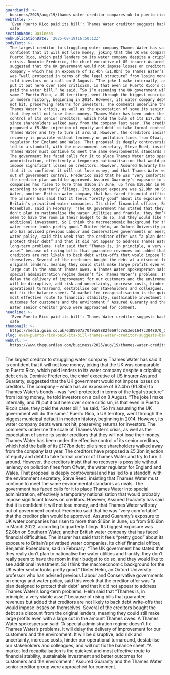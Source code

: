 ```yaml
---
guardianId: >-
  business/2025/aug/19/thames-water-creditor-compares-uk-to-puerto-rico-over-treatment-of-lenders
webTitle: >-
  ‘Even Puerto Rico paid its bill’: Thames Water creditor suggests backers are
  safe
sectionName: Business
webPublicationDate: '2025-08-19T16:50:12Z'
bodyText: >-
  The largest creditor to struggling water company Thames Water has said it is
  confident that it will not lose money, joking that the UK was comparable to
  Puerto Rico, which paid lenders to its water company despite a crippling debt
  crisis. Dominic Frederico, the chief executive of US insurer Assured Guaranty,
  suggested that the UK government would not impose losses on creditors. The
  company – which has an exposure of $2.4bn (£1.8bn) to Thames Water’s bonds –
  was “well protected in terms of the legal structure” from losing money, he
  told investors on a call on 8 August. “The joke I make internally, and I’ll
  put it out here over some criticism, is that even in Puerto Rico’s case, they
  paid the water bill,” he said. “So I’m assuming the UK government will do the
  same.” Puerto Rico, a US territory, went through the biggest municipal default
  in modern history, beginning in 2014. However, its water company debts were
  not hit, preserving returns for investors. The comments underline the scale of
  Thames Water’s crisis, as well as the expectation of some its senior creditors
  that they will not lose their money. Thames Water has been under the effective
  control of its senior creditors, which hold the bulk of its £17.7bn debt pile
  since shareholders walked away from the company last year. The creditors have
  proposed a £5.3bn injection of equity and debt to take formal control of
  Thames Water and try to turn it around. However, the creditors insist that no
  recovery is possible without leniency on pollution fines from Ofwat, the water
  regulator for England and Wales. That proposal is deeply controversial and has
  led to a standoff, with the environment secretary, Steve Reed, insisting that
  Thames Water must continue to meet the same environmental standards as rivals.
  The government has faced calls for it to place Thames Water into special
  administration, effectively a temporary nationalisation that would probably
  impose significant losses on creditors. However, Assured Guaranty has said
  that it is confident it will not lose money, and that Thames Water will stay
  out of government control. Frederico said that he was “very comfortable” that
  the creditor plan would be approved. Assured Guaranty’s exposure to UK water
  companies has risen to more than $16bn in June, up from $10.6bn in March 2022,
  according to quarterly filings. Its biggest exposure was $2.8bn on Southern
  Water, another British water company that has faced financial difficulties.
  The insurer has said that it feels “pretty good” about its exposure to
  Britain’s privatised water companies. Its chief financial officer, Benjamin
  Rosenblum, said in February: “The UK government has stated that they really
  don’t plan to nationalise the water utilities and frankly, they don’t really
  seem to have the room in their budget to do so, and they would like to see
  additional investment. So I think the macroeconomic background for the UK
  water sector looks pretty good.” Dieter Helm, an Oxford University professor
  who has advised previous Labour and Conservative governments on energy and
  water policy, said this week that the creditor offer was “a plan designed to
  protect their debt” and that it did not appear to address Thames Water’s
  long-term problems. Helm said that “Thames is, in principle, a very viable
  asset” because of rising bills that guarantee revenues but added that
  creditors are not likely to back debt write-offs that would impose losses on
  themselves. Several of the creditors bought the debt at a discount from the
  original lenders, meaning they could still make large profits even with a
  large cut in the amount Thames owes. A Thames Water spokesperson said: “A
  special administration regime doesn’t fix Thames Water’s problems. It will
  delay the delivery of improvement for our customers and the environment. It
  will be disruptive, add risk and uncertainty, increase costs, hinder our
  operational turnaround, destabilise our stakeholders and colleagues, and will
  not fix the balance sheet. “A market-led recapitalisation is the quickest and
  most effective route to financial stability, sustainable investment and better
  outcomes for customers and the environment.” Assured Guaranty and the Thames
  Water senior creditor group were approached for comment.
headline: >-
  ‘Even Puerto Rico paid its bill’: Thames Water creditor suggests backers are
  safe
thumbnail: >-
  https://media.guim.co.uk/6d85907a70f9a59882f069fc7e53e61647c30480/0_0_4583_3667/500.jpg
slug: even-puerto-rico-paid-its-bill-thames-water-creditor-suggests-backers-are-safe
webUrl: >-
  https://www.theguardian.com/business/2025/aug/19/thames-water-creditor-compares-uk-to-puerto-rico-over-treatment-of-lenders
---
```

The largest creditor to struggling water company Thames Water has said it is confident that it will not lose money, joking that the UK was comparable to Puerto Rico, which paid lenders to its water company despite a crippling debt crisis. Dominic Frederico, the chief executive of US insurer Assured Guaranty, suggested that the UK government would not impose losses on creditors. The company – which has an exposure of $2.4bn (£1.8bn) to Thames Water’s bonds – was “well protected in terms of the legal structure” from losing money, he told investors on a call on 8 August. “The joke I make internally, and I’ll put it out here over some criticism, is that even in Puerto Rico’s case, they paid the water bill,” he said. “So I’m assuming the UK government will do the same.” Puerto Rico, a US territory, went through the biggest municipal default in modern history, beginning in 2014. However, its water company debts were not hit, preserving returns for investors. The comments underline the scale of Thames Water’s crisis, as well as the expectation of some its senior creditors that they will not lose their money. Thames Water has been under the effective control of its senior creditors, which hold the bulk of its £17.7bn debt pile since shareholders walked away from the company last year. The creditors have proposed a £5.3bn injection of equity and debt to take formal control of Thames Water and try to turn it around. However, the creditors insist that no recovery is possible without leniency on pollution fines from Ofwat, the water regulator for England and Wales. That proposal is deeply controversial and has led to a standoff, with the environment secretary, Steve Reed, insisting that Thames Water must continue to meet the same environmental standards as rivals. The government has faced calls for it to place Thames Water into special administration, effectively a temporary nationalisation that would probably impose significant losses on creditors. However, Assured Guaranty has said that it is confident it will not lose money, and that Thames Water will stay out of government control. Frederico said that he was “very comfortable” that the creditor plan would be approved. Assured Guaranty’s exposure to UK water companies has risen to more than $16bn in June, up from $10.6bn in March 2022, according to quarterly filings. Its biggest exposure was $2.8bn on Southern Water, another British water company that has faced financial difficulties. The insurer has said that it feels “pretty good” about its exposure to Britain’s privatised water companies. Its chief financial officer, Benjamin Rosenblum, said in February: “The UK government has stated that they really don’t plan to nationalise the water utilities and frankly, they don’t really seem to have the room in their budget to do so, and they would like to see additional investment. So I think the macroeconomic background for the UK water sector looks pretty good.” Dieter Helm, an Oxford University professor who has advised previous Labour and Conservative governments on energy and water policy, said this week that the creditor offer was “a plan designed to protect their debt” and that it did not appear to address Thames Water’s long-term problems. Helm said that “Thames is, in principle, a very viable asset” because of rising bills that guarantee revenues but added that creditors are not likely to back debt write-offs that would impose losses on themselves. Several of the creditors bought the debt at a discount from the original lenders, meaning they could still make large profits even with a large cut in the amount Thames owes. A Thames Water spokesperson said: “A special administration regime doesn’t fix Thames Water’s problems. It will delay the delivery of improvement for our customers and the environment. It will be disruptive, add risk and uncertainty, increase costs, hinder our operational turnaround, destabilise our stakeholders and colleagues, and will not fix the balance sheet. “A market-led recapitalisation is the quickest and most effective route to financial stability, sustainable investment and better outcomes for customers and the environment.” Assured Guaranty and the Thames Water senior creditor group were approached for comment.
